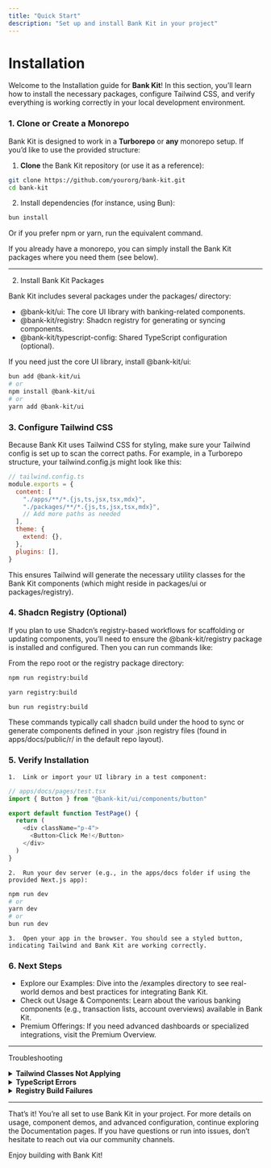 ```yaml
---
title: "Quick Start"
description: "Set up and install Bank Kit in your project"
---
```


# Installation

Welcome to the Installation guide for **Bank Kit**! In this section, you’ll learn how to install the necessary packages, configure Tailwind CSS, and verify everything is working correctly in your local development environment.


### 1. Clone or Create a Monorepo

Bank Kit is designed to work in a **Turborepo** or **any** monorepo setup. If you’d like to use the provided structure:

1. **Clone** the Bank Kit repository (or use it as a reference):

```bash
git clone https://github.com/yourorg/bank-kit.git
cd bank-kit
```

2.	Install dependencies (for instance, using Bun):

```bash
bun install
```

Or if you prefer npm or yarn, run the equivalent command.

If you already have a monorepo, you can simply install the Bank Kit packages where you need them (see below).

---

2. Install Bank Kit Packages

Bank Kit includes several packages under the packages/ directory:
-	@bank-kit/ui: The core UI library with banking-related components.
-	@bank-kit/registry: Shadcn registry for generating or syncing components.
-	@bank-kit/typescript-config: Shared TypeScript configuration (optional).

If you need just the core UI library, install @bank-kit/ui:

```bash
bun add @bank-kit/ui
# or
npm install @bank-kit/ui
# or
yarn add @bank-kit/ui
```

### 3. Configure Tailwind CSS

Because Bank Kit uses Tailwind CSS for styling, make sure your Tailwind config is set up to scan the correct paths. For example, in a Turborepo structure, your tailwind.config.js might look like this:

```js copy
// tailwind.config.ts
module.exports = {
  content: [
    "./apps/**/*.{js,ts,jsx,tsx,mdx}",
    "./packages/**/*.{js,ts,jsx,tsx,mdx}",
    // Add more paths as needed
  ],
  theme: {
    extend: {},
  },
  plugins: [],
}
```

This ensures Tailwind will generate the necessary utility classes for the Bank Kit components (which might reside in packages/ui or packages/registry).

### 4. Shadcn Registry (Optional)

If you plan to use Shadcn’s registry-based workflows for scaffolding or updating components, you’ll need to ensure the @bank-kit/registry package is installed and configured. Then you can run commands like:

From the repo root or the registry package directory:
```bash copy
npm run registry:build
```
```bash copy
yarn registry:build
```
```bash copy
bun run registry:build
```

These commands typically call shadcn build under the hood to sync or generate components defined in your .json registry files (found in apps/docs/public/r/ in the default repo layout).

### 5. Verify Installation
	1.	Link or import your UI library in a test component:

```ts
// apps/docs/pages/test.tsx
import { Button } from "@bank-kit/ui/components/button"

export default function TestPage() {
  return (
    <div className="p-4">
      <Button>Click Me!</Button>
    </div>
  )
}
```

	2.	Run your dev server (e.g., in the apps/docs folder if using the provided Next.js app):

```bash
npm run dev
# or
yarn dev
# or
bun run dev
```


	3.	Open your app in the browser. You should see a styled button, indicating Tailwind and Bank Kit are working correctly.


### 6. Next Steps
-	Explore our Examples: Dive into the /examples directory to see real-world demos and best practices for integrating Bank Kit.
-	Check out Usage & Components: Learn about the various banking components (e.g., transaction lists, account overviews) available in Bank Kit.
-	Premium Offerings: If you need advanced dashboards or specialized integrations, visit the Premium Overview.

---

Troubleshooting

<details>
  <summary><strong>Tailwind Classes Not Applying</strong></summary>
  Double-check that the <code>content</code> array in <code>tailwind.config.js</code> includes <code>./packages/**/*</code> paths, as Bank Kit’s components may reside within <code>packages/ui</code>.
</details>


<details>
  <summary><strong>TypeScript Errors</strong></summary>
  If you encounter TS issues, ensure you are extending the shared <code>@bank-kit/typescript-config</code> (if you want a unified TS config). Also, confirm that <code>typescript</code> is installed in each workspace.
</details>


<details>
  <summary><strong>Registry Build Failures</strong></summary>
  Confirm that <code>shadcn</code> is installed where <code>registry:build</code> is executed. For instance, <code>@bank-kit/registry</code> includes <code>"shadcn": "2.2.0-canary.1"</code>, so ensure dependencies are installed correctly.
</details>

---

That’s it! You’re all set to use Bank Kit in your project. For more details on usage, component demos, and advanced configuration, continue exploring the Documentation pages. If you have questions or run into issues, don’t hesitate to reach out via our community channels.

Enjoy building with Bank Kit!
